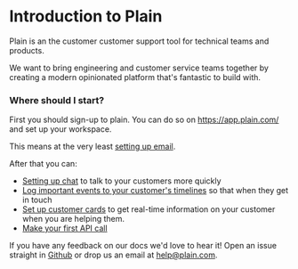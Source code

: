 # Introduction to Plain

Plain is an the customer customer support tool for technical teams and products.

We want to bring engineering and customer service teams together by creating a modern opinionated platform that's fantastic to build with.

### Where should I start?

First you should sign-up to plain. You can do so on https://app.plain.com/ and set up your workspace.

This means at the very least [setting up email](/TODO).

After that you can:

- [Setting up chat](/chat) to talk to your customers more quickly
- [Log important events to your customer's timelines](/custom-timeline-entries) so that when they get in touch
- [Set up customer cards](/customer-cards) to get real-time information on your customer when you are helping them.
- [Make your first API call](/TODO)

If you have any feedback on our docs we'd love to hear it! Open an issue straight in [Github](/TODO) or drop us an email
at [help@plain.com](mailto:help@plain.com).
